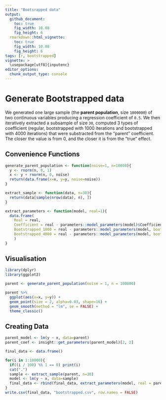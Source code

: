 ```yaml
---
title: "Bootsrapped data"
output: 
  github_document:
    toc: true
    fig_width: 10.08
    fig_height: 6
  rmarkdown::html_vignette:
    toc: true
    fig_width: 10.08
    fig_height: 6
tags: [r, bootstrapped]
vignette: >
  \usepackage[utf8]{inputenc}
editor_options: 
  chunk_output_type: console
---
```


# Generate Bootstrapped data

We generated one large sample (the **parent population**, size `1000000`) of two continuous variables producing a regression coefficient of `0.5`. We then iteratively extracted a subsample of size `30`, computed 3 types of coefficient (regular, bootstrapped with 1000 iterations and bootstrapped with 4000 iterations) that were substracted from the "parent" coefficient. The closer the value is from 0, and the closer it is from the "true" effect.

## Convenience Functions
```r
generate_parent_population <- function(noise=1, n=10000){
  y <- rnorm(n, 0, 1)
  x <- y + rnorm(n, 0, noise)
  return(data.frame(x=x, y=y, noise=noise))
}

extract_sample <- function(data, n=30){
  return(data[sample(nrow(data), n), ])
}

extract_parameters <- function(model, real=1){
  data.frame(
    Real = real,
    Coefficient = real - parameters::model_parameters(model)$Coefficient[2],
    Bootstrapped_1000 = real - parameters::model_parameters(model, bootstrap=TRUE, n=1000)$Coefficient[2],
    Bootstrapped_4000 = real - parameters::model_parameters(model, bootstrap=TRUE, n=4000)$Coefficient[2]
    )
}
```

## Visualisation
```r
library(dplyr)
library(ggplot2)

parent <- generate_parent_population(noise = 1, n = 100000)

parent %>% 
  ggplot(aes(x=x, y=y)) +
  geom_point(size = 2, alpha=0.03, shape=16) +
  geom_smooth(method = "lm", se = FALSE) +
  theme_classic()
```

## Creating Data
```r
parent_model <- lm(y ~ x, data=parent)
parent_coef <- insight::get_parameters(parent_model)[2, 2]

final_data <- data.frame()

for(i in 1:10000){
  if((i / 100) %% 1 == 0) print(i)
  cat(".")
  sample <- extract_sample(parent, n=30)
  model <- lm(y ~ x, data=sample)
  final_data <- rbind(final_data, extract_parameters(model, real = parent_coef))
}
write.csv(final_data, "bootstrapped.csv", row.names = FALSE)

```



